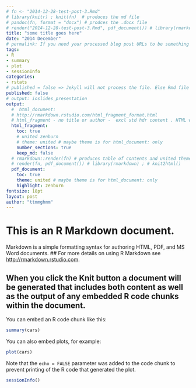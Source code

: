 ```yaml
---
# fn <- "2014-12-28-test-post-3.Rmd"
# library(knitr) ; knit(fn)  # produces the md file
# pandoc(fn, format = "docx") # prodces the .docx file
# render("2014-12-28-test-post-3.Rmd", pdf_document()) # library(rmarkdown) ; # knit2html() 
title: "some title goes here"
date: "2014 December"
# permalink: If you need your processed blog post URLs to be something other than the default /year/month/day/title.html then you can set this variable and it will be used as the final URL.
tags:
- R
- summary
- plot
- sessionInfo
categories:
- rstats
# published = false => Jekyll will not process the file. Else Rmd file appears as a blog with html file i.e. 2 posts.
published: false 
# output: ioslides_presentation
output:
  #  html_document:
  # http://rmarkdown.rstudio.com/html_fragment_format.html
  # html_fragment - no title or author -  excl std hdr content . HTML within larger web sites (e.g. blogs).
  html_fragment: 
    toc: true
    # united zenburn
    # theme: united # maybe theme is for html_document: only
    number_sections: true
    keep_md: false
  # rmarkdown::render(fn) # produces table of contents and united theme
  # render(fn, pdf_document()) # library(rmarkdown) ; # knit2html() 
  pdf_document:
    toc: true
    theme: united # maybe theme is for html_document: only
    highlight: zenburn
fontsize: 18pt
layout: post
author: "ttmmghmm"
---
```


# This is an R Markdown document. 
Markdown is a simple formatting syntax for authoring HTML, PDF, and MS Word documents. 
## For more details on using R Markdown see <http://rmarkdown.rstudio.com>.

## When you click the **Knit** button a document will be generated that includes both content as well as the output of any embedded R code chunks within the document. 

You can embed an R code chunk like this:
```r
summary(cars)
```

You can also embed plots, for example:  
```r
plot(cars)
```  

Note that the `echo = FALSE` parameter was added to the code chunk to prevent printing of the R code that generated the plot.

```r
sessionInfo()
```
